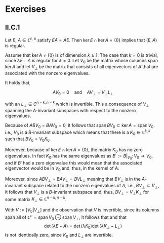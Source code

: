 <!--
\newcommand{\ker}{\operatorname{ker}}
\newcommand{\det}{\operatorname{det}}
-->
\newcommand{\spann}{\operatorname{span}}

# Exercises

## II.C.1

Let $E$, $A \in \mathbb C^{n,n}$  satisfy $EA=AE$. Then $\ker E \cap \ker A = \{0\}$ implies that $(E, A)$ is regular.

Assume that $\ker A \neq \{0\}$ is of dimension $k\geq 1$. The case that $k=0$ is trivial, since $\lambda E - A$ is regular for $\lambda = 0$. Let $V_0$ be the matrix whose columns span $\ker A$ and let $V_\perp$ be the matrix that consists of all eigenvectors of $A$ that are associated with the nonzero eigenvalues.

It holds that,

$$AV_0 = 0 \quad \text{and} \quad AV_\perp = V_\perp L_\perp$$ 

with an $L_\perp \in C^{n-k,n-k}$ which is invertible. This a consequence of $V_\perp$ spanning the $A$-invariant subspaces with respect to the nonzero eigenvalues.

Because of $ABV_0=BAV_0=0$, it follows that $\spann BV_0 \subset \ker A = \spann V_0$, i.e., $V_0$ is a $B$-invariant subspace which means that there is a $K_0\in \mathbb C^{k,k}$ such that $BV_0 =V_0K_0$. 

Moreover, because of $\ker E \cap \ker A = \{0\}$, the matrix $K_0$ has no zero eigenvalues. In fact $K_0$ has the same eigenvalues as $B':=B\bigr|_{V_0}\colon V_0 \to V_0$, and if $B'$ had a zero eigenvalue this would mean that the associated eigenvector would be in $V_0$ and, thus, in the kernel of $A$. 

Moreover, since $ABV_\perp=BAV_\perp=BVL_\perp$ meaning that $BV_\perp$ is in the $A$-invariant subspace related to the nonzero eigenvalues of $A$, i.e., $BV_\perp \subset V_\perp$, it follows that $V_\perp$ is a $B$-invariant subspace and, thus, $BV_\perp = V_\perp K_\perp$ for some matrix $K_\perp \in \mathbb C^{n-k,n-k}$.

With $V:=[V_0 |V_\perp]$ and the observation that $V$ is invertible, since its columns span all of $\mathbb C^n = \spann V_0 \oplus \spann V_\perp$, it follows that 
\begin{equation*}
\begin{split}
\lambda E - A & = (\lambda E - A)VV^{-1} = (\lambda E [V_0 |V_\perp]- A[V_0 |V_\perp])V^{-1}  \\
& = ([V_0 K_0 |V_\perp K_\perp]\lambda  - [0 |V_\perp L_\perp])V^{-1} \\
& = [V_0 |V_\perp ]
\begin{bmatrix}
 \lambda K_0 & \\ & \lambda K_\perp - L_\perp
\end{bmatrix}
V^{-1}
\end{split}
\end{equation*}
and that 
$$
\det (\lambda E - A) = \det (\lambda K_0) \det(\lambda K_\perp - L_\perp) 
$$
is not identically zero, since $K_0$ and $L_\perp$ are invertible. 
